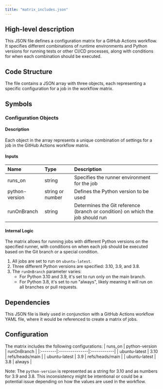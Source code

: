 ```yaml
---
title: "matrix_includes.json"
---
```


## High-level description
This JSON file defines a configuration matrix for a GitHub Actions workflow. It specifies different combinations of runtime environments and Python versions for running tests or other CI/CD processes, along with conditions for when each combination should be executed.

## Code Structure
The file contains a JSON array with three objects, each representing a specific configuration for a job in the workflow matrix.

## Symbols

### Configuration Objects
#### Description
Each object in the array represents a unique combination of settings for a job in the GitHub Actions workflow matrix.

#### Inputs
| Name | Type | Description |
|:-----|:-----|:------------|
| runs_on | string | Specifies the runner environment for the job |
| python-version | string or number | Defines the Python version to be used |
| runOnBranch | string | Determines the Git reference (branch or condition) on which the job should run |

#### Internal Logic
The matrix allows for running jobs with different Python versions on the specified runner, with conditions on when each job should be executed based on the Git branch or a special condition.

1. All jobs are set to run on `ubuntu-latest`.
2. Three different Python versions are specified: 3.10, 3.9, and 3.8.
3. The `runOnBranch` parameter varies:
   - For Python 3.10 and 3.9, it's set to run only on the main branch.
   - For Python 3.8, it's set to run "always", likely meaning it will run on all branches or pull requests.

## Dependencies
This JSON file is likely used in conjunction with a GitHub Actions workflow YAML file, where it would be referenced to create a matrix of jobs.

## Configuration
The matrix includes the following configurations:
| runs_on | python-version | runOnBranch |
|:--------|:---------------|:------------|
| ubuntu-latest | 3.10 | refs/heads/main |
| ubuntu-latest | 3.9 | refs/heads/main |
| ubuntu-latest | 3.8 | always |

Note: The `python-version` is represented as a string for 3.10 and as numbers for 3.9 and 3.8. This inconsistency might be intentional or could be a potential issue depending on how the values are used in the workflow.